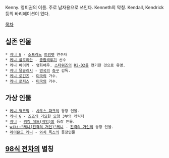 Kenny. 영미권의 이름. 주로 남자용으로 쓰인다. Kenneth의 약칭. Kendall, Kendrick 등의 바리에이션이 있다.

[[목차]]

== 실존 인물 ==
 * [[케니 G]] - [[소프라노]] [[트럼펫]] 연주자 
 * [[케니 플로리안]] - [[종합격투기]] 선수
 * 케니 베이커 - 영화배우. [[스타워즈]]의 [[R2-D2]]를 연기한 것으로 유명.
 * [[케니 달글리시]] - [[영국]]의 [[축구]] 감독.
 * [[케니 로긴즈]] - [[미국]]의 가수.
 * [[케니 로저스]] - [[미국]]의 가수.

== 가상 인물 ==
 * [[케니 맥코믹]] - [[사우스 파크]]의 등장 인물.
 * [[케니 G]] - [[죠죠의 기묘한 모험]] 3부의 캐릭터
 * [[워킹 데드 시즌1(게임)/등장인물#s-6.1|케]][[워킹 데드 시즌2(게임)/등장인물#s-5.1|니]] - [[워킹 데드(게임)]]의 등장 인물.
 * [[wiki:"케니(진격의 거인)"케니]] - [[진격의 거인]]의 등장 인물.
 * [[와치독/등장인물#s-4.|레이몬드 케니]] - [[와치 독스]]의 등장인물
== [[98식 전차]]의 별칭 ==



